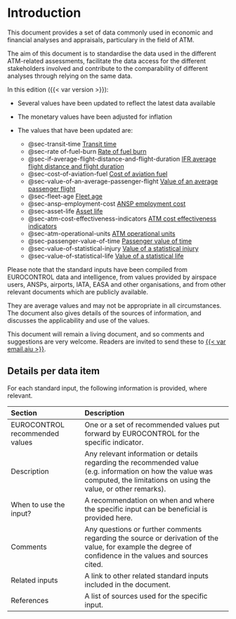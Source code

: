 # Introduction {.unnumbered}

This document provides a set of data commonly used in economic and financial analyses and appraisals, particulary in the field of ATM.

The aim of this document is to standardise the data used in the different ATM-related assessments, facilitate the data access for the different stakeholders involved and contribute to the comparability of different analyses through relying on the same data.

In this edition ({{< var version >}}):

- Several values have been updated to reflect the latest data available

- The monetary values have been adjusted for inflation

- The values that have been updated are:
    -   @sec-transit-time [Transit time](#sec-transit-time)
    -   @sec-rate of-fuel-burn [Rate of fuel burn](#sec-rate of-fuel-burn)
    -   @sec-if-average-flight-distance-and-flight-duration [IFR average flight distance and flight duration](sec-if-average-flight-distance-and-flight-duration)
    -   @sec-cost-of-aviation-fuel [Cost of aviation fuel](#sec-cost-of-aviation-fuel)
    -   @sec-value-of-an-average-passenger-flight [Value of an average passenger flight](#sec-value-of-an-average-passenger-flight)
    -   @sec-fleet-age [Fleet age](#sec-fleet-age)
    -   @sec-ansp-employment-cost [ANSP employment cost](#sec-ansp-employment-cost)
    -   @sec-asset-life [Asset life](#sec-asset-life)
    -   @sec-atm-cost-effectiveness-indicators [ATM cost effectiveness indicators](#sec-atm-cost-effectiveness-indicators)
    -   @sec-atm-operational-units [ATM operational units](#sec-atm-operational-units)
    -   @sec-passenger-value-of-time [Passenger value of time](#sec-passenger-value-of-time)
    -   @sec-value-of-statistical-injury [Value of a statistical injury](sec-value-of-statistical-injury)
    -   @sec-value-of-statistical-life [Value of a statistical life](sec-value-of-statistical-life)

Please note that the standard inputs have been compiled from EUROCONTROL data and intelligence, from values provided by airspace users, ANSPs, airports, IATA, EASA and other organisations, and from other relevant documents which are publicly available.

They are average values and may not be appropriate in all circumstances. The document also gives details of the sources of information, and discusses the applicability and use of the values.

This document will remain a living document, and so comments and suggestions are very welcome. Readers are invited to send these to [{{< var email.aiu >}}](mailto:{{< var email.aiu >}}).

## Details per data item {.unlisted .unnumbered}

For each standard input, the following information is provided, where relevant.

| Section                        | Description                                                                                                                                                                 |
|:-----------------------|:-----------------------------------------------|
| EUROCONTROL recommended values | One or a set of recommended values put forward by EUROCONTROL for the specific indicator.                                                                                   |
| Description                    | Any relevant information or details regarding the recommended value (e.g. information on how the value was computed, the limitations on using the value, or other remarks). |
| When to use the input?         | A recommendation on when and where the specific input can be beneficial is provided here.                                                                                   |
| Comments                       | Any questions or further comments regarding the source or derivation of the value, for example the degree of confidence in the values and sources cited.                    |
| Related inputs                 | A link to other related standard inputs included in the document.                                                                                                           |
| References                     | A list of sources used for the specific input.                                                                                                                              |

